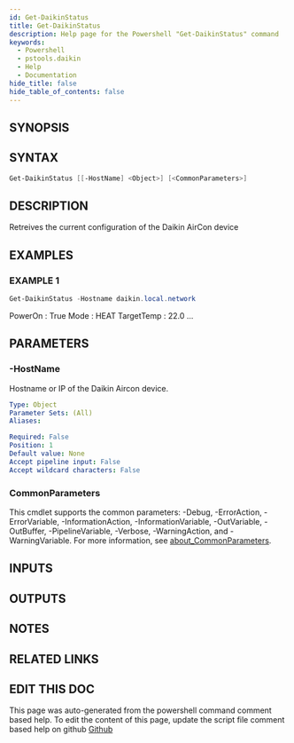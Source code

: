 ```yaml
---
id: Get-DaikinStatus
title: Get-DaikinStatus
description: Help page for the Powershell "Get-DaikinStatus" command
keywords:
  - Powershell
  - pstools.daikin
  - Help
  - Documentation
hide_title: false
hide_table_of_contents: false
---
```


## SYNOPSIS

## SYNTAX

```powershell
Get-DaikinStatus [[-HostName] <Object>] [<CommonParameters>]
```

## DESCRIPTION

Retreives the current configuration of the Daikin AirCon device

## EXAMPLES

### EXAMPLE 1

```powershell
Get-DaikinStatus -Hostname daikin.local.network
```

PowerOn        : True
Mode           : HEAT
TargetTemp     : 22.0
...

## PARAMETERS

### -HostName

Hostname or IP of the Daikin Aircon device.

```yaml
Type: Object
Parameter Sets: (All)
Aliases:

Required: False
Position: 1
Default value: None
Accept pipeline input: False
Accept wildcard characters: False
```

### CommonParameters

This cmdlet supports the common parameters: -Debug, -ErrorAction, -ErrorVariable, -InformationAction, -InformationVariable, -OutVariable, -OutBuffer, -PipelineVariable, -Verbose, -WarningAction, and -WarningVariable. For more information, see [about_CommonParameters](http://go.microsoft.com/fwlink/?LinkID=113216).

## INPUTS

## OUTPUTS

## NOTES

## RELATED LINKS

## EDIT THIS DOC 

This page was auto-generated from the powershell command comment based help. To edit the content of this page, update the script file comment based help on github [Github](https://github.com/hanpq/utilities)
